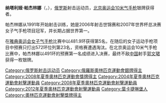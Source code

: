 {{MedalTop}}
{{MedalSport  | 女子[[射擊|射擊]]}}
{{MedalCountry|{{RUS}}}}
{{MedalSilver   | [[2008年夏季奧林匹克運動會|2008年北京]] | [[2008年夏季奧林匹克運動會射擊比賽|10米氣手槍]]}}
{{MedalBottom}}

'''纳塔利娅·帕杰林娜'''（{{lang|en|'''Natalia Paderina'''}}，{{bd|1975年|11月1日||}}），[[俄罗斯|俄罗斯]]射击运动员，[[2008年夏季奥林匹克运动会|北京奥运会]][[2008年夏季奧林匹克運動會射擊比賽|10米气手枪]]银牌获得者。

帕杰林娜从1991年开始射击训练，她是2006年射击世锦赛和2007年世界杯总决赛女子气手枪项目冠军，并长期占据世界第一。

在[[2004年夏季奧林匹克運動會射擊比賽|雅典奥运会女子气手枪]]比赛中以481.9环获得第5名，在随后的女子运动手枪项目中预赛只打出572环位列第23名，资格赛遭遇淘汰。在北京奥运会10米气手枪比赛中，帕杰林娜以491环的预赛第一名成绩进入决赛，最终不敌[[中国|中国]]射手[[郭文珺|郭文珺]]获得一枚银牌。

{{DEFAULTSORT:Paderina, Natalia}}

[[Category:俄罗斯射击运动员|Category:俄罗斯射击运动员]]
[[Category:俄羅斯奧林匹克運動會銀牌得主|Category:俄羅斯奧林匹克運動會銀牌得主]]
[[Category:2008年夏季奧林匹克運動會獎牌得主|Category:2008年夏季奧林匹克運動會獎牌得主]]
[[Category:2004年夏季奧林匹克運動會射擊運動員|Category:2004年夏季奧林匹克運動會射擊運動員]]
[[Category:2008年夏季奧林匹克運動會射擊運動員|Category:2008年夏季奧林匹克運動會射擊運動員]]
[[Category:2012年夏季奧林匹克運動會射擊運動員|Category:2012年夏季奧林匹克運動會射擊運動員]]
[[Category:葉卡捷琳堡人|Category:葉卡捷琳堡人]]
[[Category:奧林匹克運動會射擊獎牌得主|Category:奧林匹克運動會射擊獎牌得主]]